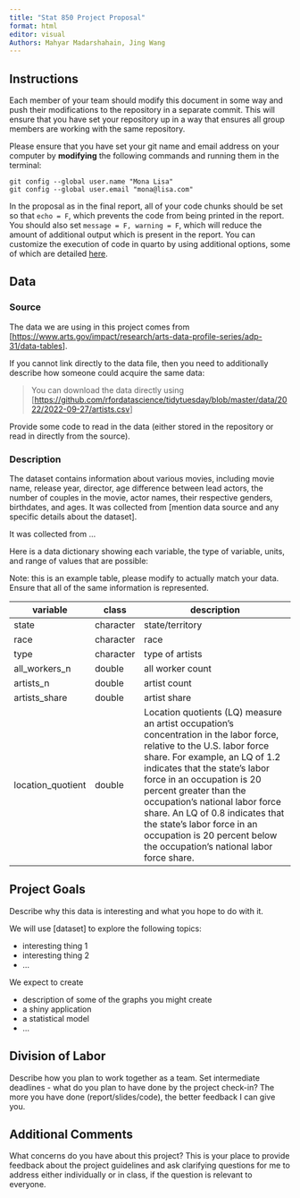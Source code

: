 ```yaml
---
title: "Stat 850 Project Proposal"
format: html
editor: visual
Authors: Mahyar Madarshahain, Jing Wang
---
```


## Instructions

Each member of your team should modify this document in some way and push their modifications to the repository in a separate commit. This will ensure that you have set your repository up in a way that ensures all group members are working with the same repository.

Please ensure that you have set your git name and email address on your computer by **modifying** the following commands and running them in the terminal:

```         
git config --global user.name "Mona Lisa"
git config --global user.email "mona@lisa.com"
```

In the proposal as in the final report, all of your code chunks should be set so that `echo = F`, which prevents the code from being printed in the report. You should also set `message = F, warning = F`, which will reduce the amount of additional output which is present in the report. You can customize the execution of code in quarto by using additional options, some of which are detailed [here](https://quarto.org/docs/computations/execution-options.html).

## Data

### Source

The data we are using in this project comes from \[<https://www.arts.gov/impact/research/arts-data-profile-series/adp-31/data-tables>\].

If you cannot link directly to the data file, then you need to additionally describe how someone could acquire the same data:

> You can download the data directly using \[<https://github.com/rfordatascience/tidytuesday/blob/master/data/2022/2022-09-27/artists.csv>\]

Provide some code to read in the data (either stored in the repository or read in directly from the source).

### Description

The dataset contains information about various movies, including movie name, release year, director, age difference between lead actors, the number of couples in the movie, actor names, their respective genders, birthdates, and ages. It was collected from \[mention data source and any specific details about the dataset\].

It was collected from ...

Here is a data dictionary showing each variable, the type of variable, units, and range of values that are possible:

Note: this is an example table, please modify to actually match your data. Ensure that all of the same information is represented.

| variable          | class     | description                                                                                                                                                                                                                                                                                                                                                                                                                      |
|-------------------|-----------|----------------------------------------------------------------------------------------------------------------------------------------------------------------------------------------------------------------------------------------------------------------------------------------------------------------------------------------------------------------------------------------------------------------------------------|
| state             | character | state/territory                                                                                                                                                                                                                                                                                                                                                                                                                  |
| race              | character | race                                                                                                                                                                                                                                                                                                                                                                                                                             |
| type              | character | type of artists                                                                                                                                                                                                                                                                                                                                                                                                                  |
| all_workers_n     | double    | all worker count                                                                                                                                                                                                                                                                                                                                                                                                                 |
| artists_n         | double    | artist count                                                                                                                                                                                                                                                                                                                                                                                                                     |
| artists_share     | double    | artist share                                                                                                                                                                                                                                                                                                                                                                                                                     |
| location_quotient | double    | Location quotients (LQ) measure an artist occupation's concentration in the labor force, relative to the U.S. labor force share. For example, an LQ of 1.2 indicates that the state's labor force in an occupation is 20 percent greater than the occupation's national labor force share. An LQ of 0.8 indicates that the state's labor force in an occupation is 20 percent below the occupation's national labor force share. |

## Project Goals

Describe why this data is interesting and what you hope to do with it.

We will use \[dataset\] to explore the following topics:

-   interesting thing 1
-   interesting thing 2
-   ...

We expect to create

-   description of some of the graphs you might create
-   a shiny application
-   a statistical model
-   ...

## Division of Labor

Describe how you plan to work together as a team. Set intermediate deadlines - what do you plan to have done by the project check-in? The more you have done (report/slides/code), the better feedback I can give you.

## Additional Comments

What concerns do you have about this project? This is your place to provide feedback about the project guidelines and ask clarifying questions for me to address either individually or in class, if the question is relevant to everyone.
